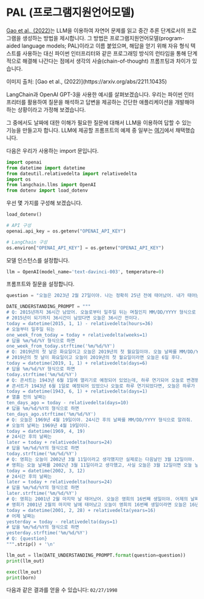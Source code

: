 # PAL (프로그램지원언어모델)


[Gao et al., (2022)](https://arxiv.org/abs/2211.10435)는 LLM을 이용하여 자연어 문제를 읽고 중간 추론 단계로서의 프로그램을 생성하는 방법을 제시합니다. 그 방법은 프로그램지원언어모델(program-aided language models; PAL)이라고 이름 붙었으며, 해답을 얻기 위해 자유 형식 텍스트를 사용하는 대신 파이썬 인터프리터와 같은 프로그래밍 방식의 런타임을 통해 단계적으로 해결해 나간다는 점에서 생각의 사슬(chain-of-thought) 프롬프팅과 차이가 있습니다.

<Screenshot src={PAL} alt="PAL" />
이미지 출처: [Gao et al., (2022)](https://arxiv.org/abs/2211.10435)

LangChain과 OpenAI GPT-3을 사용한 예시를 살펴보겠습니다. 우리는 파이썬 인터프리터를 활용하여 질문을 해석하고 답변을 제공하는 간단한 애플리케이션을 개발해야 하는 상황이라고 가정해 보겠습니다.

그 중에서도 날짜에 대한 이해가 필요한 질문에 대해서 LLM을 이용하여 답할 수 있는 기능을 만들고자 합니다. LLM에 제공할 프롬프트의 예제 중 일부는 [여기](https://github.com/reasoning-machines/pal/blob/main/pal/prompt/date_understanding_prompt.py)에서 채택했습니다.

다음은 우리가 사용하는 import 문입니다.

```python
import openai
from datetime import datetime
from dateutil.relativedelta import relativedelta
import os
from langchain.llms import OpenAI
from dotenv import load_dotenv
```

우선 몇 가지를 구성해 보겠습니다.

```python
load_dotenv()

# API 구성
openai.api_key = os.getenv("OPENAI_API_KEY")

# LangChain 구성
os.environ["OPENAI_API_KEY"] = os.getenv("OPENAI_API_KEY")
```

모델 인스턴스를 설정합니다.

```python
llm = OpenAI(model_name='text-davinci-003', temperature=0)
```

프롬프트와 질문을 설정합니다.

```python
question = "오늘은 2023년 2월 27일이야. 나는 정확히 25년 전에 태어났어. 내가 태어난 날짜를 MM/DD/YYYY 형식으로 알려줘."

DATE_UNDERSTANDING_PROMPT = """
# Q: 2015년까지 36시간 남았어. 오늘로부터 일주일 뒤는 며칠인지 MM/DD/YYYY 형식으로 알려줘.
# 2015년이 되기까지 36시간이 남았다면 오늘은 36시간 전이다.
today = datetime(2015, 1, 1) - relativedelta(hours=36)
# 오늘부터 일주일 뒤는
one_week_from_today = today + relativedelta(weeks=1)
# 답을 %m/%d/%Y 형식으로 하면
one_week_from_today.strftime('%m/%d/%Y')
# Q: 2019년의 첫 날은 화요일이고 오늘은 2019년의 첫 월요일이야. 오늘 날짜를 MM/DD/YYYY 형식으로 알려줘.
# 2019년의 첫 날이 화요일이고 오늘이 2019년의 첫 월요일이라면 오늘은 6일 후다.
today = datetime(2019, 1, 1) + relativedelta(days=6)
# 답을 %m/%d/%Y 형식으로 하면
today.strftime('%m/%d/%Y')
# Q: 콘서트는 1943년 6월 1일에 열리기로 예정되어 있었는데, 하루 연기되어 오늘로 변경됐어. 10일 전 날짜를 MM/DD/YYY 형식으로 알려줘.
# 콘서트가 1943년 6월 1일로 예정되어 있었으나 오늘로 하루 연기되었다면, 오늘은 하루가 지난 것이다.
today = datetime(1943, 6, 1) + relativedelta(days=1)
# 열흘 전의 날짜는
ten_days_ago = today - relativedelta(days=10)
# 답을 %m/%d/%Y의 형식으로 하면
ten_days_ago.strftime('%m/%d/%Y')
# Q: 오늘은 1969년 4월 19일이야. 24시간 후의 날짜를 MM/DD/YYYY 형식으로 알려줘.
# 오늘의 날짜는 1969년 4월 19일이다.
today = datetime(1969, 4, 19)
# 24시간 후의 날짜는
later = today + relativedelta(hours=24)
# 답을 %m/%d/%Y의 형식으로 하면
today.strftime('%m/%d/%Y')
# Q: 영희는 오늘이 2002년 3월 11일이라고 생각했지만 실제로는 다음날인 3월 12일이야. 24시간 후의 날짜를 MM/DD/YYYY 형식으로 알려줘.
# 영희는 오늘 날짜를 2002년 3월 11일이라고 생각했고, 사실 오늘은 3월 12일이면 오늘 날짜는 2002년 3월 12일이다.
today = datetime(2002, 3, 12)
# 24시간 후의 날짜는
later = today + relativedelta(hours=24)
# 답을 %m/%d/%Y의 형식으로 하면
later.strftime('%m/%d/%Y')
# Q: 영희는 2001년 2월 마지막 날 태어났어. 오늘은 영희의 16번째 생일이야. 어제의 날짜를 MM/DD/YYYY 형식으로 알려줘.
# 영희가 2001년 2월의 마지막 날에 태어났고 오늘이 영희의 16번째 생일이라면 오늘은 16년 후다.
today = datetime(2001, 2, 28) + relativedelta(years=16)
# 어제 날짜는
yesterday = today - relativedelta(days=1)
# 답을 %m/%d/%Y의 형식으로 하면
yesterday.strftime('%m/%d/%Y')
# Q: {question}
""".strip() + '\n'
```

```python
llm_out = llm(DATE_UNDERSTANDING_PROMPT.format(question=question))
print(llm_out)
```

```python
exec(llm_out)
print(born)
```

다음과 같은 결과를 얻을 수 있습니다: `02/27/1998`
